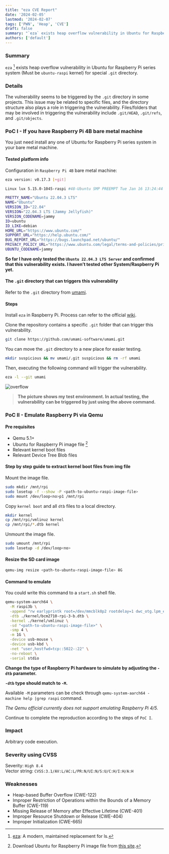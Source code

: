```yaml
---
title: "eza CVE Report"
date: '2024-02-05'
lastmod: '2024-02-07'
tags: ['PWN', 'Heap', 'CVE']
draft: false
summary: "`eza` exists heap overflow vulnerability in Ubuntu for Raspberry Pi series system (Must be `ubuntu-raspi` kernel) for special `.git` directory."
authors: ['default']
---
```


### Summary

`eza` [^1] exists heap overflow vulnerability in Ubuntu for Raspberry Pi series
system (Must be `ubuntu-raspi` kernel) for special `.git` directory.

### Details

The vulnerability seems to be triggered by the `.git` directory in some
projects. This issue may be related to specific files, and the directory
structure also plays a role in triggering the vulnerability. Files/folders
that may be involved in triggering the vulnerability include `.git/HEAD`,
`.git/refs`, and `.git/objects`.

### PoC I - If you have Raspberry Pi 4B bare metal machine

You just need install any one of Ubuntu for Raspberry Pi series system in your
bare metal machine.

#### Tested platform info

Configuration in `Raspberry Pi 4B` bare metal machine:

```bash
eza version: v0.17.3 [+git]

Linux lux 5.15.0-1045-raspi #48-Ubuntu SMP PREEMPT Tue Jan 16 13:24:44 UTC 2024 aarch64 aarch64 aarch64 GNU/Linux

PRETTY_NAME="Ubuntu 22.04.3 LTS"
NAME="Ubuntu"
VERSION_ID="22.04"
VERSION="22.04.3 LTS (Jammy Jellyfish)"
VERSION_CODENAME=jammy
ID=ubuntu
ID_LIKE=debian
HOME_URL="https://www.ubuntu.com/"
SUPPORT_URL="https://help.ubuntu.com/"
BUG_REPORT_URL="https://bugs.launchpad.net/ubuntu/"
PRIVACY_POLICY_URL="https://www.ubuntu.com/legal/terms-and-policies/privacy-policy"
UBUNTU_CODENAME=jammy
```

**So far I have only tested the `Ubuntu 22.04.3 LTS Server` and confirmed that
this vulnerability exists. I haven’t tested other System/Raspberry Pi yet.**

#### The `.git` directory that can triggers this vulnerability

Refer to the `.git` directory from [umami](https://github.com/umami-software/umami).

#### Steps

Install `eza` in Raspberry Pi.
Process can refer to the official
[wiki](https://github.com/eza-community/eza/blob/main/INSTALL.md).

Clone the repository contains a specific `.git` folder that can trigger this
vulnerability.

```bash
git clone https://github.com/umami-software/umami.git
```

You can move the `.git` directory to a new place for easier testing.

```bash
mkdir suspicious && mv umami/.git suspicious && rm -rf umami
```

Then, executing the following command will trigger the vulnerability.

```bash
eza -l --git umami
```

![overflow](https://s11.ax1x.com/2024/02/07/pF1fNkT.png)

> **The picture shows my test environment. In actual testing, the vulnerability
can be triggered by just using the above command.**

### PoC II - Emulate Raspberry Pi via Qemu

#### Pre requisites

- Qemu 5.1+
- Ubuntu for Raspberry Pi image file [^2]
- Relevant kernel boot files
- Relevant Device Tree Blob files

#### Step by step guide to extract kernel boot files from img file

Mount the image file.

```bash
sudo mkdir /mnt/rpi
sudo losetup -f --show -P <path-to-ubuntu-raspi-image-file>
sudo mount /dev/loop<no>p1 /mnt/rpi
```

Copy `kernel boot` and all `dtb` files to a local directory.

```bash
mkdir kernel
cp /mnt/rpi/vmlinuz kernel
cp /mnt/rpi/*.dtb kernel
```

Unmount the image file.

```bash
sudo umount /mnt/rpi
sudo losetup -d /dev/loop<no>
```

#### Resize the SD card image

```bash
qemu-img resize <path-to-ubuntu-raspi-image-file> 8G
```

#### Command to emulate

You could write this command to a `start.sh` shell file.

```bash
qemu-system-aarch64 \
  -M raspi3b \
  -append "rw earlyprintk root=/dev/mmcblk0p2 rootdelay=1 dwc_otg.lpm_enable=0 rootfstype=ext4 loglevel=8 console=ttyAMA0,115200" \
  -dtb ./kernel/bcm2710-rpi-3-b.dtb \
  -kernel ./kernel/vmlinuz \
  -sd "<path-to-ubuntu-raspi-image-file>" \
  -smp 4 \
  -m 1G \
  -device usb-mouse \
  -device usb-kbd \
  -net "user,hostfwd=tcp::5022-:22" \
  -no-reboot \
  -serial stdio
```

**Change the type of Raspberry Pi hardware to simulate by adjusting the `-dtb`
parameter.**

**`-dtb` type should match to `-M`.**

Available `-M` parameters can be check through `qemu-system-aarch64 -machine
help |grep raspi` command.

*The Qemu official currently does not support emulating Raspberry Pi 4/5.*

Continue to complete the reproduction according to the steps of `PoC I`.

### Impact

Arbitrary code execution.

### Severity using CVSS

Severity: `High 8.4`<br />
Vector string: `CVSS:3.1/AV:L/AC:L/PR:N/UI:N/S:U/C:H/I:H/A:H`

### Weaknesses

 - Heap-based Buffer Overflow (CWE-122)
 - Improper Restriction of Operations within the Bounds of a Memory Buffer
 (CWE-119)
 - Missing Release of Memory after Effective Lifetime (CWE-401)
 - Improper Resource Shutdown or Release (CWE-404)
 - Improper Initialization (CWE-665)

[^1]: [eza](https://github.com/eza-community/eza/tree/main): A modern,
maintained replacement for ls.
[^2]: Download Ubuntu for Raspberry Pi image file from [this site](https://ubuntu.com/download/raspberry-pi).

